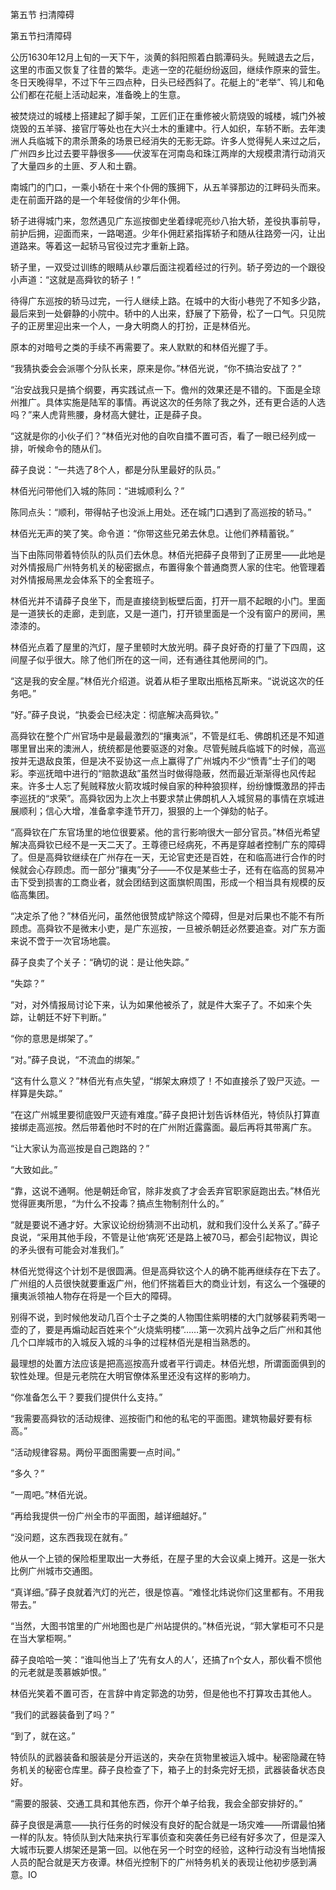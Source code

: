 

第五节 扫清障碍

第五节扫清障碍

公历1630年12月上旬的一天下午，淡黄的斜阳照着白鹅潭码头。髡贼退去之后，这里的市面又恢复了往昔的繁华。走逃一空的花艇纷纷返回，继续作原来的营生。冬日天晚得早，不过下午三四点种，日头已经西斜了。花艇上的“老举”、鸨儿和龟公们都在花艇上活动起来，准备晚上的生意。

被焚烧过的城楼上搭建起了脚手架，工匠们正在重修被火箭烧毁的城楼，城门外被烧毁的五羊驿、接官厅等处也在大兴土木的重建中。行人如织，车轿不断。去年澳洲人兵临城下的肃杀萧条的场景已经消失的无影无踪。许多人觉得髡人来过之后，广州四乡比过去要平静很多――伏波军在河南岛和珠江两岸的大规模肃清行动消灭了大量四乡的土匪、歹人和土霸。

南城门的门口，一乘小轿在十来个仆佣的簇拥下，从五羊驿那边的江畔码头而来。走在前面开路的是一个年轻俊俏的少年仆佣。

轿子进得城门来，忽然遇见广东巡按御史坐着绿呢亮纱八抬大轿，差役执事前导，前护后拥，迎面而来，一路喝道。少年仆佣赶紧指挥轿子和随从往路旁一闪，让出道路来。等着这一起轿马官役过完才重新上路。

轿子里，一双受过训练的眼睛从纱罩后面注视着经过的行列。轿子旁边的一个跟役小声道：“这就是高舜钦的轿子！”

待得广东巡按的轿马过完，一行人继续上路。在城中的大街小巷兜了不知多少路，最后来到一处僻静的小院中。轿中的人出来，舒展了下筋骨，松了一口气。只见院子的正房里迎出来一个人，一身大明商人的打扮，正是林佰光。

原本的对暗号之类的手续不再需要了。来人默默的和林佰光握了手。

“我猜执委会会派哪个分队长来，原来是你。”林佰光说，“你不搞治安战了？”

“治安战我只是搞个纲要，再实践试点一下。儋州的效果还是不错的。下面是全琼州推广。具体实施是陆军的事情。再说这次的任务除了我之外，还有更合适的人选吗？”来人虎背熊腰，身材高大健壮，正是薛子良。

“这就是你的小伙子们？”林佰光对他的自吹自擂不置可否，看了一眼已经列成一排，听候命令的随从们。

薛子良说：“一共选了8个人，都是分队里最好的队员。”

林佰光问带他们入城的陈同：“进城顺利么？”

陈同点头：“顺利，带得帖子也没派上用处。还在城门口遇到了高巡按的轿马。”

林佰光无声的笑了笑。命令道：“你带这些兄弟去休息。让他们养精蓄锐。”

当下由陈同带着特侦队的队员们去休息。林佰光把薛子良带到了正房里――此地是对外情报局广州特务机关的秘密据点，布置得象个普通商贾人家的住宅。他管理着对外情报局黑龙会体系下的全套班子。

林佰光并不请薛子良坐下，而是直接绕到板壁后面，打开一扇不起眼的小门。里面是一道狭长的走廊，走到底，又是一道门，打开锁里面是一个没有窗户的房间，黑漆漆的。

林佰光点着了屋里的汽灯，屋子里顿时大放光明。薛子良好奇的打量了下四周，这间屋子似乎很大。除了他们所在的这一间，还有通往其他房间的门。

“这是我的安全屋。”林佰光介绍道。说着从柜子里取出瓶格瓦斯来。“说说这次的任务吧。”

“好。”薛子良说，“执委会已经决定：彻底解决高舜钦。”

高舜钦在整个广州官场中是最最激烈的“攘夷派”，不管是红毛、佛朗机还是不知道哪里冒出来的澳洲人，统统都是他要驱逐的对象。尽管髡贼兵临城下的时候，高巡按并无退敌良策，但是决不妥协这一点上赢得了广州城内不少“愤青”士子们的喝彩。李巡抚暗中进行的“赔款退敌”虽然当时做得隐蔽，然而最近渐渐得也风传起来。许多士人忘了髡贼释放火箭攻城时候自家的种种狼狈样，纷纷慷慨激昂的抨击李巡抚的“求荣”。高舜钦因为上次上书要求禁止佛朗机人入城贸易的事情在京城进展顺利；信心大增，准备拿李逢节开刀，狠狠的上一个弹劾的帖子。

“高舜钦在广东官场里的地位很要紧。他的言行影响很大一部分官员。”林佰光希望解决高舜钦已经不是一天二天了。王尊德已经病死，不再是穿越者控制广东的障碍了。但是高舜钦继续在广州存在一天，无论官吏还是百姓，在和临高进行合作的时候就会心存顾虑。而一部分“攘夷”分子――不仅是某些士子，还有在临高的贸易冲击下受到损害的工商业者，就会团结到这面旗帜周围，形成一个相当具有规模的反临高集团。

“决定杀了他？”林佰光问，虽然他很赞成铲除这个障碍，但是对后果也不能不有所顾虑。高舜钦不是微末小吏，是广东巡按，一旦被杀朝廷必然要追查。对广东方面来说不啻于一次官场地震。

薛子良卖了个关子：“确切的说：是让他失踪。”

“失踪？”

“对，对外情报局讨论下来，认为如果他被杀了，就是件大案子了。不如来个失踪，让朝廷不好下判断。”

“你的意思是绑架了。”

“对。”薛子良说，“不流血的绑架。”

“这有什么意义？”林佰光有点失望，“绑架太麻烦了！不如直接杀了毁尸灭迹。一样算是失踪。”

“在这广州城里要彻底毁尸灭迹有难度。”薛子良把计划告诉林佰光，特侦队打算直接绑走高巡按。然后带着他时不时的在广州附近露露面。最后再将其带离广东。

“让大家认为高巡按是自己跑路的？”

“大致如此。”

“靠，这说不通啊。他是朝廷命官，除非发疯了才会丢弃官职家庭跑出去。”林佰光觉得匪夷所思，“为什么不投毒？搞点生物制剂什么的。”

“就是要说不通才好。大家议论纷纷猜测不出动机，就和我们没什么关系了。”薛子良说，“采用其他手段，不管是让他‘病死’还是路上被70马，都会引起物议，舆论的矛头很有可能会对准我们。”

林佰光觉得这个计划不是很圆满。但是高舜钦这个人的确不能再继续存在下去了。广州组的人员很快就要重返广州，他们怀揣着巨大的商业计划，有这么一个强硬的攘夷派领袖人物存在将是一个巨大的障碍。

别得不说，到时候他发动几百个士子之类的人物围住紫明楼的大门就够裴莉秀喝一壶的了，要是再煽动起百姓来个“火烧紫明楼”……第一次鸦片战争之后广州和其他几个口岸城市的入城反入城的斗争的过程林佰光是相当熟悉的。

最理想的处置方法应该是把高巡按高升或者平行调走。林佰光想，所谓面面俱到的软性处理。但是元老院在大明官僚体系里还没有这样的影响力。

“你准备怎么干？要我们提供什么支持。”

“我需要高舜钦的活动规律、巡按衙门和他的私宅的平面图。建筑物最好要有标高。”

“活动规律容易。两份平面图需要一点时间。”

“多久？”

“一周吧。”林佰光说。

“再给我提供一份广州全市的平面图，越详细越好。”

“没问题，这东西我现在就有。”

他从一个上锁的保险柜里取出一大券纸，在屋子里的大会议桌上摊开。这是一张大比例广州城市交通图。

“真详细。”薛子良就着汽灯的光芒，很是惊喜。“难怪北炜说你们这里都有。不用我带去。”

“当然，大图书馆里的广州地图也是广州站提供的。”林佰光说，“郭大掌柜可不只是在当大掌柜啊。”

薛子良哈哈一笑：“谁叫他当上了‘先有女人的人’，还搞了n个女人，那伙看不惯他的元老就是羡慕嫉妒恨。”

林佰光笑着不置可否，在言辞中肯定郭逸的功劳，但是他也不打算攻击其他人。

“我们的武器装备到了吗？”

“到了，就在这。”

特侦队的武器装备和服装是分开运送的，夹杂在货物里被运入城中。秘密隐藏在特务机关的秘密仓库里。薛子良检查了下，箱子上的封条完好无损，武器装备状态良好。

“需要的服装、交通工具和其他东西，你开个单子给我，我会全部安排好的。”

薛子良很是满意――执行任务的时候没有良好的配合就是一场灾难――所谓最怕猪一样的队友。特侦队到大陆来执行军事侦查和突袭任务已经有好多次了，但是深入大城市玩要人绑架还是第一回。以他在另一个时空的经验，这种行动没有当地情报人员的配合就是天方夜谭。林佰光控制下的广州特务机关的表现让他初步感到满意。IO

